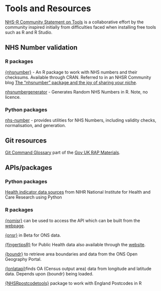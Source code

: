 # Tools and Resources 

[NHS-R Community Statement on Tools](https://nhs-r-community.github.io/statements-on-tools/) is a collaborative effort by the community inspired initially from difficulties faced when installing free tools such as R and R Studio. 

## NHS Number validation

### R packages

[{nhsnumber}](https://github.com/cran/nhsnumber) - An R package to work with NHS numbers and their checksums.
Available through CRAN.
Referred to in an NHSR Community blog [The “nhsnumber” package and the joy of sharing your niche](https://nhsrcommunity.com/the-nhsnumber-package-and-the-joy-of-sharing-your-niche/).

[nhsnumbergenerator](https://github.com/samellisq/nhsnumbergenerator) - Generates Random NHS Numbers in R.
Note, no licence.

### Python packages

[nhs-number](https://github.com/uk-fci/nhs-number) - provides utilities for NHS Numbers, including validity checks, normalisation, and generation.

## Git resources

[Git Command Glossary](https://github.com/datasciencecampus/gov-uk-rap-materials/blob/main/git-glossary/git-command-glossary.csv) part of the [Gov UK RAP Materials](https://github.com/datasciencecampus/gov-uk-rap-materials/tree/main).

## APIs/packages {#api}

### Python packages

[Health indicator data sources](https://github.com/NIHR-BI/Health_Indicators/tree/main) from NIHR National Institute for Health and Care Research using Python

### R packages

[{nomisr}](https://docs.evanodell.com/nomisr/articles/introduction.html) can be used to access the API which can be built from the [webpage](https://www.nomisweb.co.uk/).

[{onsr}](https://kvasilopoulos.github.io/onsr/) in Beta for ONS data.

[{fingertipsR}](https://docs.ropensci.org/fingertipsR/) for Public Health data also available through the [website](https://fingertips.phe.org.uk/).

[{boundr}](https://francisbarton.github.io/boundr/) to retrieve area boundaries and data from the ONS Open Geography Portal.

[{lonlatapi}](https://github.com/francisbarton/lonlatapi)finds OA (Census output area) data from longitude and latitude data. Depends upon {boundr} being loaded.

[{NHSRpostcodetools}](https://github.com/nhs-r-community/NHSRpostcodetools) package to work with England Postcodes in R
